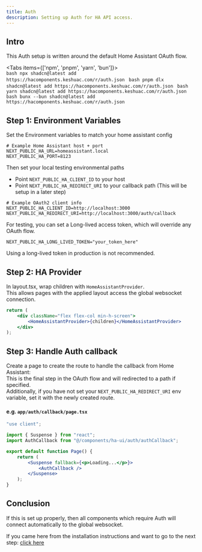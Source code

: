 ```yaml
---
title: Auth
description: Setting up Auth for HA API access.
---
```


## Intro
This Auth setup is written around the default Home Assistant OAuth flow.

<Tabs items={['npm', 'pnpm', 'yarn', 'bun']}>
  <Tab value="npm">    
    ```bash
    npx shadcn@latest add https://hacomponents.keshuac.com/r/auth.json
    ```
  </Tab>
  <Tab value="pnpm">
    ```bash
    pnpm dlx shadcn@latest add https://hacomponents.keshuac.com/r/auth.json
    ```
  </Tab>
  <Tab value="yarn">
    ```bash
    yarn shadcn@latest add https://hacomponents.keshuac.com/r/auth.json
    ```
  </Tab>
  <Tab value="bun">
    ```bash
    bunx --bun shadcn@latest add https://hacomponents.keshuac.com/r/auth.json
    ```
  </Tab>
</Tabs>

## Step 1: Environment Variables
Set the Environment variables to match your home assistant config
```dotenv
# Example Home Assistant host + port
NEXT_PUBLIC_HA_URL=homeassistant.local
NEXT_PUBLIC_HA_PORT=8123
```

Then set your local testing environmental paths
- Point `NEXT_PUBLIC_HA_CLIENT_ID` to your host 
- Point `NEXT_PUBLIC_HA_REDIRECT_URI` to your callback path (This will be setup in a later step)

```dotenv
# Example OAuth2 client info
NEXT_PUBLIC_HA_CLIENT_ID=http://localhost:3000
NEXT_PUBLIC_HA_REDIRECT_URI=http://localhost:3000/auth/callback
```

For testing, you can set a Long-lived access token, which will override any OAuth flow.
```dotenv
NEXT_PUBLIC_HA_LONG_LIVED_TOKEN="your_token_here"
```
<Callout type="error">
  Using a long-lived token in production is not recommended.
</Callout>

## Step 2: HA Provider
In layout.tsx, wrap children with `HomeAssistantProvider`.\
This allows pages with the applied layout access the global websocket connection.
```jsx
return (
    <div className="flex flex-col min-h-screen">
        <HomeAssistantProvider>{children}</HomeAssistantProvider>
    </div>
);
```

## Step 3: Handle Auth callback
Create a page to create the route to handle the callback from Home Assistant:\
This is the final step in the OAuth flow and will redirected to a path if specified.\
Additionally, if you have not set your `NEXT_PUBLIC_HA_REDIRECT_URI` env variable, set it with the newly created route.

#### e.g. `app/auth/callback/page.tsx`
```jsx
"use client";

import { Suspense } from "react";
import AuthCallback from "@/components/ha-ui/auth/authCallback";

export default function Page() {
    return (
        <Suspense fallback={<p>Loading...</p>}>
            <AuthCallback />
        </Suspense>
    );
}
```

## Conclusion
If this is set up properly, then all components which require Auth will connect automatically to the global websocket.

If you came here from the installation instructions and want to go to the next step: [click here](/docs/installation/installation#step-4-setup-type-generation)
